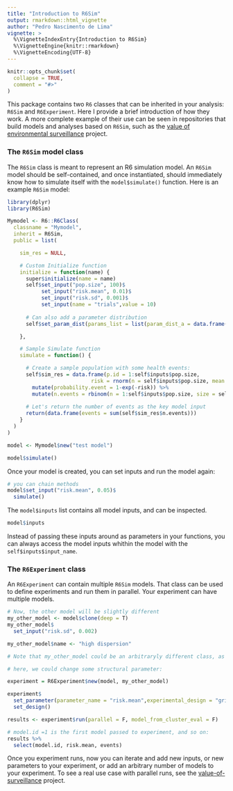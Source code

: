 ```yaml
---
title: "Introduction to R6Sim"
output: rmarkdown::html_vignette
author: "Pedro Nascimento de Lima"
vignette: >
  %\VignetteIndexEntry{Introduction to R6Sim}
  %\VignetteEngine{knitr::rmarkdown}
  %\VignetteEncoding{UTF-8}
---
```


```r
knitr::opts_chunk$set(
  collapse = TRUE,
  comment = "#>"
)
```

This package contains two `R6` classes that can be inherited in your analysis: `R6Sim` and `R6Experiment`. Here I provide a brief introduction of how they work. A more complete example of their use can be seen in repositories that build models and analyses based on `R6Sim`, such as the [value of environmental surveillance](github.com/randcorporation/value-of-surveillance) project.

### The `R6Sim` model class

The `R6Sim` class is meant to represent an R6 simulation model. An `R6Sim` model should be self-contained, and once instantiated, should immediately know how to simulate itself with the `model$simulate()` function. Here is an example `R6Sim` model:

```r
library(dplyr)
library(R6Sim)

Mymodel <- R6::R6Class(
  classname = "Mymodel",
  inherit = R6Sim,
  public = list(

    sim_res = NULL,

    # Custom Initialize function
    initialize = function(name) {
      super$initialize(name = name)
      self$set_input("pop.size", 100)$
           set_input("risk.mean", 0.01)$
           set_input("risk.sd", 0.001)$
           set_input(name = "trials",value = 10)
      
      # Can also add a parameter distribution 
      self$set_param_dist(params_list = list(param_dist_a = data.frame(sample_param = 1, weights = 1)), use_average = T, param_dist_weights = "weights")

    },

    # Sample Simulate function
    simulate = function() {

      # Create a sample population with some health events:
      self$sim_res = data.frame(p.id = 1:self$inputs$pop.size,
                           risk = rnorm(n = self$inputs$pop.size, mean = self$inputs$risk.mean, sd = self$inputs$risk.sd)) %>%
        mutate(probability.event = 1-exp(-risk)) %>%
        mutate(n.events = rbinom(n = 1:self$inputs$pop.size, size = self$inputs$trials, prob = probability.event))
      
      # Let's return the number of events as the key model input
      return(data.frame(events = sum(self$sim_res$n.events)))
    }
  )
)

model <- Mymodel$new("test model")

model$simulate()
```

Once your model is created, you can set inputs and run the model again:

```r
# you can chain methods
model$set_input("risk.mean", 0.05)$
  simulate()
```

The `model$inputs` list contains all model inputs, and can be inspected. 
```r
model$inputs
```
Instead of passing these inputs around as parameters in your functions, you can always access the model inputs whithin the model with the `self$inputs$input_name`. 

### The `R6Experiment` class

An `R6Experiment` can contain multiple `R6Sim` models. That class can be used to define experiments and run them in parallel. Your experiment can have multiple models.

```r

# Now, the other model will be slightly different
my_other_model <- model$clone(deep = T)
my_other_model$
  set_input("risk.sd", 0.002)

my_other_model$name <- "high dispersion"

# Note that my_other_model could be an arbitraryly different class, as long as it also inherits R6Sim

# here, we could change some structural parameter:

experiment = R6Experiment$new(model, my_other_model)

experiment$
  set_parameter(parameter_name = "risk.mean",experimental_design = "grid",values = seq.default(from = 0.01, to = 0.05, by = 0.01))$
  set_design()

results <- experiment$run(parallel = F, model_from_cluster_eval = F)

# model.id =1 is the first model passed to experiment, and so on:
results %>%
  select(model.id, risk.mean, events)

```

Once you experiment runs, now you can iterate and add new inputs, or new parameters to your experiment, or add an arbitrary number of models to your experiment. To see a real use case with parallel runs, see the [value-of-surveillance](github.com/randcorporation/value-of-surveillance) project.
